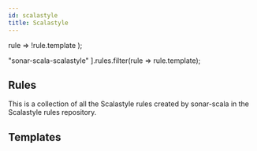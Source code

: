 ```yaml
---
id: scalastyle
title: Scalastyle
---
```



  rule => !rule.template
);

  "sonar-scala-scalastyle"
].rules.filter(rule => rule.template);

## Rules

This is a collection of all the Scalastyle rules created by sonar-scala in the
Scalastyle rules repository.

<Rules rules={rules} />

## Templates

<Rules rules={templates} />
